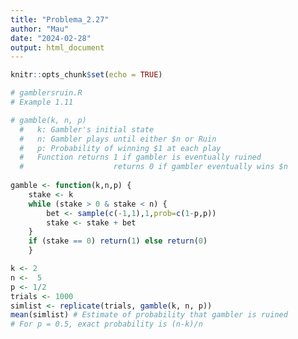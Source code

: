 ```yaml
---
title: "Problema_2.27"
author: "Mau"
date: "2024-02-28"
output: html_document
---
```


```r
knitr::opts_chunk$set(echo = TRUE)
```

```r
# gamblersruin.R
# Example 1.11

# gamble(k, n, p)
  #   k: Gambler's initial state
  #   n: Gambler plays until either $n or Ruin
  #   p: Probability of winning $1 at each play
  #   Function returns 1 if gambler is eventually ruined
  #                    returns 0 if gambler eventually wins $n
  
gamble <- function(k,n,p) {
	stake <- k
	while (stake > 0 & stake < n) {
		bet <- sample(c(-1,1),1,prob=c(1-p,p))
		stake <- stake + bet
	}
	if (stake == 0) return(1) else return(0)
	}   

k <- 2 
n <-  5 
p <- 1/2  
trials <- 1000
simlist <- replicate(trials, gamble(k, n, p))
mean(simlist) # Estimate of probability that gambler is ruined
# For p = 0.5, exact probability is (n-k)/n 
```
